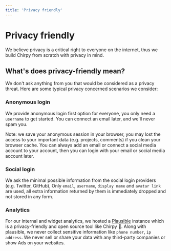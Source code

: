 ```yaml
---
title: 'Privacy friendly'
---
```


# Privacy friendly

We believe privacy is a critical right to everyone on the internet, thus we build Chirpy from scratch with privacy in mind.

## What's does privacy-friendly mean?

We don't ask anything from you that would be considered as a privacy threat. Here are some typical privacy concerned scenarios we consider:

### Anonymous login

We provide anonymous login first option for everyone, you only need a `username` to get started. You can connect an email later, and we'll never spam you.

Note: we save your anonymous session in your browser, you may lost the access to your important data (e.g. projects, comments) if you clean your browser cache. You can always add an email or connect a social media account to your account, then you can login with your email or social media account later.

### Social login

We ask the minimal possible information from the social login providers (e.g. Twitter, GitHub), Only `email`, `username`, `display name` and `avatar link` are used, all extra information returned by them is immediately dropped and not stored in any form.

### Analytics

For our internal and widget analytics, we hosted a [Plausible](https://github.com/plausible/analytics) instance which is a privacy-friendly and open source tool like Chirpy 🥳. Along with plausible, we never collect sensitive information like `phone number`, `ip address`. We never sell or share your data with any third-party companies or show Ads on your websites.
